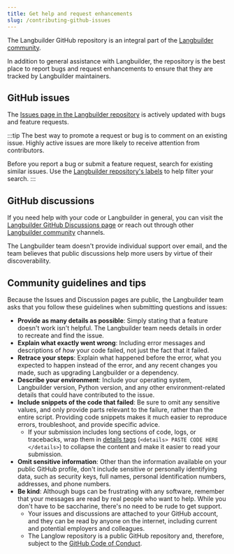 ```yaml
---
title: Get help and request enhancements
slug: /contributing-github-issues
---
```


The Langbuilder GitHub repository is an integral part of the [Langbuilder community](/contributing-community).

In addition to general assistance with Langbuilder, the repository is the best place to report bugs and request enhancements to ensure that they are tracked by Langbuilder maintainers.

## GitHub issues

The [Issues page in the Langbuilder repository](https://github.com/cloudgeometry/langbuilder/issues) is actively updated with bugs and feature requests.

:::tip
The best way to promote a request or bug is to comment on an existing issue.
Highly active issues are more likely to receive attention from contributors.

Before you report a bug or submit a feature request, search for existing similar issues.
Use the [Langbuilder repository's labels](https://github.com/cloudgeometry/langbuilder/labels) to help filter your search.
:::

## GitHub discussions

If you need help with your code or Langbuilder in general, you can visit the [Langbuilder GitHub Discussions page](https://github.com/cloudgeometry/langbuilder/discussions) or reach out through other [Langbuilder community](/contributing-community) channels.

The Langbuilder team doesn't provide individual support over email, and the team believes that public discussions help more users by virtue of their discoverability.

## Community guidelines and tips

Because the Issues and Discussion pages are public, the Langbuilder team asks that you follow these guidelines when submitting questions and issues:

* **Provide as many details as possible**: Simply stating that a feature doesn't work isn't helpful. The Langbuilder team needs details in order to recreate and find the issue.
* **Explain what exactly went wrong**: Including error messages and descriptions of _how_ your code failed, not just the fact that it failed.
* **Retrace your steps**: Explain what happened before the error, what you expected to happen instead of the error, and any recent changes you made, such as upgrading Langbuilder or a dependency.
* **Describe your environment**: Include your operating system, Langbuilder version, Python version, and any other environment-related details that could have contributed to the issue.
* **Include snippets of the code that failed**: Be sure to omit any sensitive values, and only provide parts relevant to the failure, rather than the entire script. Providing code snippets makes it much easier to reproduce errors, troubleshoot, and provide specific advice.
  * If your submission includes long sections of code, logs, or tracebacks, wrap them in [details tags](https://developer.mozilla.org/en/docs/Web/HTML/Element/details) (`<details> PASTE CODE HERE </details>`) to collapse the content and make it easier to read your submission.
* **Omit sensitive information**: Other than the information available on your public GitHub profile, don't include sensitive or personally identifying data, such as security keys, full names, personal identification numbers, addresses, and phone numbers.
* **Be kind**: Although bugs can be frustrating with any software, remember that your messages are read by real people who want to help. While you don't have to be saccharine, there's no need to be rude to get support.
  * Your issues and discussions are attached to your GitHub account, and they can be read by anyone on the internet, including current and potential employers and colleagues.
  * The Langlow repository is a public GitHub repository and, therefore, subject to the [GitHub Code of Conduct](https://docs.github.com/en/site-policy/github-terms/github-community-code-of-conduct).
